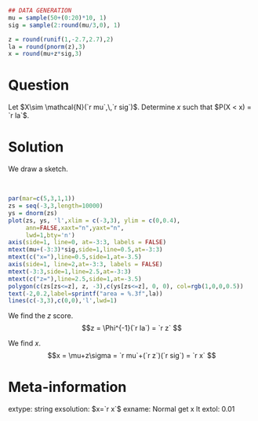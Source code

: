 ```r
## DATA GENERATION
mu = sample(50+(0:20)*10, 1)
sig = sample(2:round(mu/3,0), 1)

z = round(runif(1,-2.7,2.7),2)
la = round(pnorm(z),3)
x = round(mu+z*sig,3)
```

Question
========

Let $X\sim \mathcal{N}(`r mu`,\,`r sig`)$. Determine $x$ such that $P(X < x) = `r la`$.


Solution
========

We draw a sketch.

\
```r
par(mar=c(5,3,1,1))
zs = seq(-3,3,length=10000)
ys = dnorm(zs)
plot(zs, ys, 'l',xlim = c(-3,3), ylim = c(0,0.4),
     ann=FALSE,xaxt="n",yaxt="n",
     lwd=1,bty='n')
axis(side=1, line=0, at=-3:3, labels = FALSE)
mtext(mu+(-3:3)*sig,side=1,line=0.5,at=-3:3)
mtext(c("x="),line=0.5,side=1,at=-3.5)
axis(side=1, line=2,at=-3:3, labels = FALSE)
mtext(-3:3,side=1,line=2.5,at=-3:3)
mtext(c("z="),line=2.5,side=1,at=-3.5)
polygon(c(zs[zs<=z], z, -3),c(ys[zs<=z], 0, 0), col=rgb(1,0,0,0.5))
text(-2,0.2,label=sprintf("area = %.3f",la))
lines(c(-3,3),c(0,0),'l',lwd=1)
```

We find the $z$ score.
$$z = \Phi^{-1}(`r la`) = `r z` $$

We find $x$.
$$x = \mu+z\sigma = `r mu`+(`r z`)(`r sig`) = `r x` $$


Meta-information
============
extype: string
exsolution: $x=`r x`$
exname: Normal get x lt
extol: 0.01
